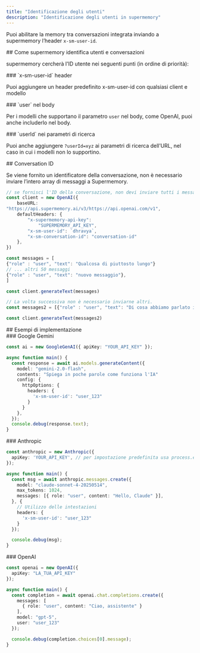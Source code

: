 ```yaml
---
title: "Identificazione degli utenti"
description: "Identificazione degli utenti in supermemory"
---
```


Puoi abilitare la memory tra conversazioni integrata inviando a supermemory l’header `x-sm-user-id`.

<div id="how-supermemory-identifies-users-and-conversations">
  ## Come supermemory identifica utenti e conversazioni
</div>

supermemory cercherà l'ID utente nei seguenti punti (in ordine di priorità):

<div id="x-sm-user-id-header">
  ### `x-sm-user-id` header
</div>

Puoi aggiungere un header predefinito x-sm-user-id con qualsiasi client e modello

<div id="user-in-body">
  ### `user` nel body
</div>

Per i modelli che supportano il parametro `user` nel body, come OpenAI, puoi anche includerlo nel body.

<div id="userid-in-search-params">
  ### `userId` nei parametri di ricerca
</div>

Puoi anche aggiungere `?userId=xyz` ai parametri di ricerca dell’URL, nel caso in cui i modelli non lo supportino.

<div id="conversation-id">
  ## Conversation ID
</div>

Se viene fornito un identificatore della conversazione, non è necessario inviare l’intero array di messaggi a Supermemory.

```typescript
// se fornisci l'ID della conversazione, non devi inviare tutti i messaggi ogni volta: Supermemory li ripristina automaticamente.
const client = new OpenAI({
    baseURL:
"https://api.supermemory.ai/v3/https://api.openai.com/v1",
    defaultHeaders: {
        "x-supermemory-api-key":
            "SUPERMEMORY_API_KEY",
        "x-sm-user-id": `dhravya`,
        "x-sm-conversation-id": "conversation-id"
    },
})

const messages = [
{"role" : "user", "text": "Qualcosa di piuttosto lungo"}
// ... altri 50 messaggi
{"role" : "user", "text": "nuovo messaggio"},
]

const client.generateText(messages)

// La volta successiva non è necessario inviarne altri.
const messages2 = [{"role" : "user", "text": "Di cosa abbiamo parlato in questa conversazione e in quella dell'anno scorso?"}]

const client.generateText(messages2)
```


<div id="implementation-examples">
  ## Esempi di implementazione
</div>

<div id="google-gemini">
  ### Google Gemini
</div>

```typescript
const ai = new GoogleGenAI({ apiKey: "YOUR_API_KEY" });

async function main() {
  const response = await ai.models.generateContent({
    model: "gemini-2.0-flash",
    contents: "Spiega in poche parole come funziona l'IA"
    config: {
      httpOptions: {
        headers: {
          'x-sm-user-id': "user_123"
        }
      }
    },
  });
  console.debug(response.text);
}
```


<div id="anthropic">
  ### Anthropic
</div>

```typescript
const anthropic = new Anthropic({
  apiKey: 'YOUR_API_KEY', // per impostazione predefinita usa process.env["ANTHROPIC_API_KEY"]
});

async function main() {
  const msg = await anthropic.messages.create({
    model: "claude-sonnet-4-20250514",
    max_tokens: 1024,
    messages: [{ role: "user", content: "Hello, Claude" }],
  }, {
    // Utilizzo delle intestazioni
    headers: {
      'x-sm-user-id': "user_123"
    }
  });

  console.debug(msg);
}
```


<div id="openai">
  ### OpenAI
</div>

```typescript
const openai = new OpenAI({
  apiKey: "LA_TUA_API_KEY"
});

async function main() {
  const completion = await openai.chat.completions.create({
    messages: [
      { role: "user", content: "Ciao, assistente" }
    ],
    model: "gpt-5",
    user: "user_123"
  });

  console.debug(completion.choices[0].message);
}
```
